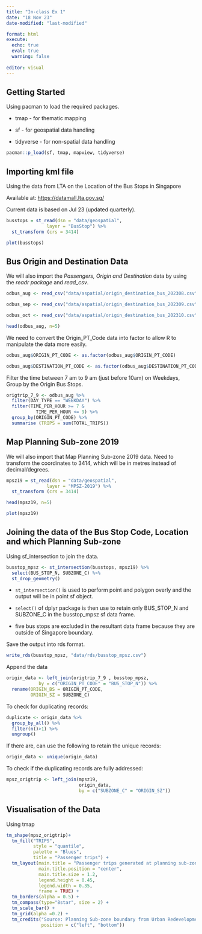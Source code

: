 ```yaml
---
title: "In-class Ex 1"
date: "18 Nov 23"
date-modified: "last-modified" 

format: html
execute: 
  echo: true
  eval: true
  warning: false
  
editor: visual 
---
```


## Getting Started

Using pacman to load the required packages.

-   tmap - for thematic mapping

-   sf - for geospatial data handling

-   tidyverse - for non-spatial data handling

```r

pacman::p_load(sf, tmap, mapview, tidyverse)
```

## Importing kml file

Using the data from LTA on the Location of the Bus Stops in Singapore

Available at: <https://datamall.lta.gov.sg/>

Current data is based on Jul 23 (updated quarterly).

```r

busstops = st_read(dsn = "data/geospatial", 
               layer = "BusStop") %>%
  st_transform (crs = 3414)
```

```r
plot(busstops)
```

## Bus Origin and Destination Data

We will also import the *Passengers, Origin and Destination* data by using the *readr package* and *read_csv*.

```r

odbus_aug <- read_csv("data/aspatial/origin_destination_bus_202308.csv")

odbus_sep <- read_csv("data/aspatial/origin_destination_bus_202309.csv")

odbus_oct <- read_csv("data/aspatial/origin_destination_bus_202310.csv")

head(odbus_aug, n=5)
```

We need to convert the Origin_PT_Code data into factor to allow R to manipulate the data more easily.

```r

odbus_aug$ORIGIN_PT_CODE <- as.factor(odbus_aug$ORIGIN_PT_CODE)

odbus_aug$DESTINATION_PT_CODE <- as.factor(odbus_aug$DESTINATION_PT_CODE)
```

Filter the time between 7 am to 9 am (just before 10am) on Weekdays, Group by the Origin Bus Stops.

```r

origtrip_7_9 <- odbus_aug %>%
  filter(DAY_TYPE == "WEEKDAY") %>%
  filter(TIME_PER_HOUR >= 7 &
           TIME_PER_HOUR <= 9) %>%
  group_by(ORIGIN_PT_CODE) %>%
  summarise (TRIPS = sum(TOTAL_TRIPS))
```

## Map Planning Sub-zone 2019

We will also import that Map Planning Sub-zone 2019 data. Need to transform the coordinates to 3414, which will be in metres instead of decimal/degrees.

```r

mpsz19 = st_read(dsn = "data/geospatial", 
               layer = "MPSZ-2019") %>%
  st_transform (crs = 3414)

head(mpsz19, n=5)

plot(mpsz19)
```

## Joining the data of the Bus Stop Code, Location and which Planning Sub-zone

Using sf_intersection to join the data.

```r

busstop_mpsz <- st_intersection(busstops, mpsz19) %>%
  select(BUS_STOP_N, SUBZONE_C) %>%
  st_drop_geometry()
```

-   `st_intersection()` is used to perform point and polygon overly and the output will be in point sf object.

-   `select()` of dplyr package is then use to retain only BUS_STOP_N and SUBZONE_C in the busstop_mpsz sf data frame.

-   five bus stops are excluded in the resultant data frame because they are outside of Singapore boundary.

Save the output into rds format.

```r

write_rds(busstop_mpsz, "data/rds/busstop_mpsz.csv")  
```

Append the data

```r

origin_data <- left_join(origtrip_7_9 , busstop_mpsz,
            by = c("ORIGIN_PT_CODE" = "BUS_STOP_N")) %>%
  rename(ORIGIN_BS = ORIGIN_PT_CODE,
         ORIGIN_SZ = SUBZONE_C)
```

To check for duplicating records:

```r

duplicate <- origin_data %>%
  group_by_all() %>%
  filter(n()>1) %>%
  ungroup()
```

If there are, can use the following to retain the unique records:

```r

origin_data <- unique(origin_data)
```

To check if the duplicating records are fully addressed:

```r

mpsz_origtrip <- left_join(mpsz19, 
                           origin_data,
                           by = c("SUBZONE_C" = "ORIGIN_SZ"))

```

## Visualisation of the Data

Using tmap

```r

tm_shape(mpsz_origtrip)+
  tm_fill("TRIPS", 
          style = "quantile", 
          palette = "Blues",
          title = "Passenger trips") +
  tm_layout(main.title = "Passenger trips generated at planning sub-zone level",
            main.title.position = "center",
            main.title.size = 1.2,
            legend.height = 0.45, 
            legend.width = 0.35,
            frame = TRUE) +
  tm_borders(alpha = 0.5) +
  tm_compass(type="8star", size = 2) +
  tm_scale_bar() +
  tm_grid(alpha =0.2) +
  tm_credits("Source: Planning Sub-zone boundary from Urban Redevelopment Authorithy (URA)\n and Population data from Department of Statistics DOS", 
             position = c("left", "bottom"))
```
